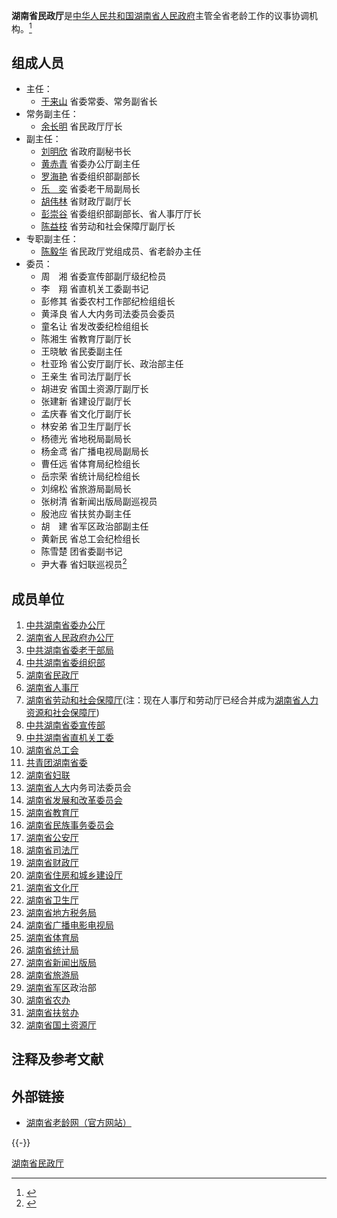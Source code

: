{{Infobox PRCG
|机构名称=湖南省老龄工作委员会
|标志1=Red star.svg
|标志1说明=[[s:国务院关于国家行政机关和企业事业单位社会团体印章管理的规定|1999年规定]]：[[印章|印章]][[直径|直径]]4.2厘米，中央刊[[五角星|五角星]]，由[[湖南省人民政府|湖南省人民政府]]制发。
|职位1=[[主任|主任]]
|人员1=于来山
|职位2=[[常务副主任|常务副主任]]
|人员2=余长明
|职位3=[[副主任|副主任]]
|人员3=刘明欣{{wrap}}黄赤青{{wrap}}罗海艳{{wrap}}乐奕{{wrap}}胡伟林{{wrap}}彭崇谷{{wrap}}陈益枝
|人数3=5
|职位4=[[专职副主任|专职副主任]]
|人员4=陈毅华
|业务上级机构=[[全国老龄工作委员会办公室|全国老龄工作委员会办公室]]
|组织上级机构=[[湖南省民政厅|湖南省民政厅]]
|机构类型=湖南省人民政府议事协调机构
|行政级别=
|地址1=[[湖南省|湖南省]][[长沙市|长沙市]]东风路276号
|网站=湖南省老龄网
|网址=http://hunanllw.mca.gov.cn/
}}

'''湖南省民政厅'''是[[中华人民共和国|中华人民共和国]][[湖南省人民政府|湖南省人民政府]]主管全省老龄工作的议事协调机构。<ref>{{cite web |url=http://hunanllw.mca.gov.cn/article/jgjj/wyhjj/201008/20100800096047.shtml |title=存档副本 |accessdate=2011-11-07 |deadurl=yes |archiveurl=https://web.archive.org/web/20111031031250/http://hunanllw.mca.gov.cn/article/jgjj/wyhjj/201008/20100800096047.shtml |archivedate=2011-10-31 }}</ref>
==组成人员==
*主任：
**[[于来山|于来山]] 省委常委、常务副省长 
*常务副主任：
**[[余长明|余长明]] 省民政厅厅长 
*副主任：
**[[刘明欣|刘明欣]] 省政府副秘书长 
**[[黄赤青|黄赤青]] 省委办公厅副主任 
**[[罗海艳|罗海艳]] 省委组织部副部长 
**[[乐　奕|乐　奕]] 省委老干局副局长 
**[[胡伟林|胡伟林]] 省财政厅副厅长 
**[[彭崇谷|彭崇谷]] 省委组织部副部长、省人事厅厅长 
**[[陈益枝|陈益枝]] 省劳动和社会保障厅副厅长 
*专职副主任：
**[[陈毅华|陈毅华]] 省民政厅党组成员、省老龄办主任 
*委员：
**周　湘 省委宣传部副厅级纪检员 
**李　翔 省直机关工委副书记 
**彭修其 省委农村工作部纪检组组长 
**黄泽良 省人大内务司法委员会委员 
**童名让 省发改委纪检组组长 
**陈湘生 省教育厅副厅长 
**王晓敏 省民委副主任 
**杜亚玲 省公安厅副厅长、政治部主任 
**王亲生 省司法厅副厅长 
**胡进安 省国土资源厅副厅长 
**张建新 省建设厅副厅长 
**孟庆春 省文化厅副厅长 
**林安弟 省卫生厅副厅长 
**杨德光 省地税局副局长 
**杨金鸢 省广播电视局副局长 
**曹任远 省体育局纪检组长 
**岳宗荣 省统计局纪检组长 
**刘绵松 省旅游局副局长 
**张树清 省新闻出版局副巡视员 
**殷池应 省扶贫办副主任 
**胡　建 省军区政治部副主任 
**黄新民 省总工会纪检组长 
**陈雪楚 团省委副书记 
**尹大春 省妇联巡视员<ref>{{cite web |url=http://hunanllw.mca.gov.cn/article/jgjj/wyhjj/201008/20100800096082.shtml |title=存档副本 |accessdate=2011-11-07 |deadurl=yes |archiveurl=https://web.archive.org/web/20111031032924/http://hunanllw.mca.gov.cn/article/jgjj/wyhjj/201008/20100800096082.shtml |archivedate=2011-10-31 }}</ref>
==成员单位==
#[[中共湖南省委办公厅|中共湖南省委办公厅]] 
#[[湖南省人民政府办公厅|湖南省人民政府办公厅]] 
#[[中共湖南省委老干部局|中共湖南省委老干部局]] 
#[[中共湖南省委组织部|中共湖南省委组织部]] 
#[[湖南省民政厅|湖南省民政厅]] 
#[[湖南省人事厅|湖南省人事厅]] 
#[[湖南省劳动和社会保障厅|湖南省劳动和社会保障厅]](注：现在人事厅和劳动厅已经合并成为[[湖南省人力资源和社会保障厅|湖南省人力资源和社会保障厅]]) 
#[[中共湖南省委宣传部|中共湖南省委宣传部]] 
#[[中共湖南省直机关工委|中共湖南省直机关工委]] 
#[[湖南省总工会|湖南省总工会]] 
#[[共青团湖南省委|共青团湖南省委]] 
#[[湖南省妇联|湖南省妇联]] 
#[[湖南省人大|湖南省人大]]内务司法委员会 
#[[湖南省发展和改革委员会|湖南省发展和改革委员会]] 
#[[湖南省教育厅|湖南省教育厅]] 
#[[湖南省民族事务委员会|湖南省民族事务委员会]] 
#[[湖南省公安厅|湖南省公安厅]] 
#[[湖南省司法厅|湖南省司法厅]] 
#[[湖南省财政厅|湖南省财政厅]] 
#[[湖南省住房和城乡建设厅|湖南省住房和城乡建设厅]] 
#[[湖南省文化厅|湖南省文化厅]] 
#[[湖南省卫生厅|湖南省卫生厅]] 
#[[湖南省地方税务局|湖南省地方税务局]] 
#[[湖南省广播电影电视局|湖南省广播电影电视局]] 
#[[湖南省体育局|湖南省体育局]] 
#[[湖南省统计局|湖南省统计局]] 
#[[湖南省新闻出版局|湖南省新闻出版局]] 
#[[湖南省旅游局|湖南省旅游局]] 
#[[湖南省军区|湖南省军区]]政治部 
#[[湖南省农办|湖南省农办]] 
#[[湖南省扶贫办|湖南省扶贫办]] 
#[[湖南省国土资源厅|湖南省国土资源厅]] 



==注释及参考文献==
<references />

==外部链接==
*[https://web.archive.org/web/20111031032414/http://hunanllw.mca.gov.cn/ 湖南省老龄网（官方网站）]

{{-}}
{{湖南省人民政府}}

[[Category:湖南省民政厅|]]